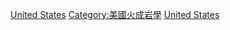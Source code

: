 {{commonscat|Volcanism of the United States}}
[[Category:各国火山活动|United States]]
[[Category:美國火成岩學|Category:美國火成岩學]]
[[Category:北美洲火山活动|United States]]